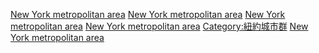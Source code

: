 [[Category:紐約州建築物|New York metropolitan area]]
[[Category:紐澤西州建築物|New York metropolitan area]]
[[Category:康乃狄克州建築物|New York metropolitan area]]
[[Category:賓夕法尼亞州建築物|New York metropolitan area]]
[[Category:紐約城市群|Category:紐約城市群]]
[[Category:美國各都會區建築物|New York metropolitan area]]